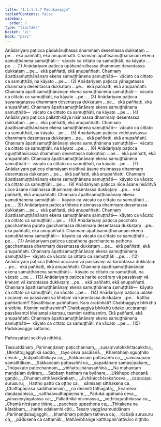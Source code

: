 ```yaml
---
title: "1.1.1.7.7 Pādukavagga"
tableOfContents: false
sidebar:
  order: 7
type: "tipitaka"
basket: "vi"
book: "pari"
---
```



<DynamicBreadcrumb />

<Division number="156" book="pari">

<Paragraph number="305" book="pari">
Anādariyaṃ paṭicca pādukāruḷhassa dhammaṃ desentassa dukkaṭaṃ …pe…  ekā paññatti, ekā anupaññatti. Channaṃ āpattisamuṭṭhānānaṃ ekena samuṭṭhānena samuṭṭhāti—  vācato ca cittato ca samuṭṭhāti, na kāyato …pe… . (1)
</Paragraph>

<Paragraph number="306" book="pari">
Anādariyaṃ paṭicca upāhanāruḷhassa dhammaṃ desentassa dukkaṭaṃ …pe…  ekā paññatti, ekā anupaññatti. Channaṃ āpattisamuṭṭhānānaṃ ekena samuṭṭhānena samuṭṭhāti—  vācato ca cittato ca samuṭṭhāti, na kāyato …pe… . (2)
</Paragraph>

<Paragraph number="307" book="pari">
Anādariyaṃ paṭicca yānagatassa dhammaṃ desentassa dukkaṭaṃ …pe…  ekā paññatti, ekā anupaññatti. Channaṃ āpattisamuṭṭhānānaṃ ekena samuṭṭhānena samuṭṭhāti—  vācato ca cittato ca samuṭṭhāti, na kāyato …pe… . (3)
</Paragraph>

<Paragraph number="308" book="pari">
Anādariyaṃ paṭicca sayanagatassa dhammaṃ desentassa dukkaṭaṃ …pe…  ekā paññatti, ekā anupaññatti. Channaṃ āpattisamuṭṭhānānaṃ ekena samuṭṭhānena samuṭṭhāti—  vācato ca cittato ca samuṭṭhāti, na kāyato …pe… . (4)
</Paragraph>

<Paragraph number="309" book="pari">
Anādariyaṃ paṭicca pallatthikāya nisinnassa dhammaṃ desentassa dukkaṭaṃ …pe…  ekā paññatti, ekā anupaññatti. Channaṃ āpattisamuṭṭhānānaṃ ekena samuṭṭhānena samuṭṭhāti—  vācato ca cittato ca samuṭṭhāti, na kāyato …pe… . (5)
</Paragraph>

<Paragraph number="310" book="pari">
Anādariyaṃ paṭicca veṭhitasīsassa dhammaṃ desentassa dukkaṭaṃ …pe…  ekā paññatti, ekā anupaññatti. Channaṃ āpattisamuṭṭhānānaṃ ekena samuṭṭhānena samuṭṭhāti—  vācato ca cittato ca samuṭṭhāti, na kāyato …pe… . (6)
</Paragraph>

<Paragraph number="311" book="pari">
Anādariyaṃ paṭicca oguṇṭhitasīsassa dhammaṃ desentassa dukkaṭaṃ …pe…  ekā paññatti, ekā anupaññatti. Channaṃ āpattisamuṭṭhānānaṃ ekena samuṭṭhānena samuṭṭhāti—  vācato ca cittato ca samuṭṭhāti, na kāyato …pe… . (7)
</Paragraph>

<Paragraph number="312" book="pari">
Anādariyaṃ paṭicca chamāyaṃ nisīditvā āsane nisinnassa dhammaṃ desentassa dukkaṭaṃ …pe…  ekā paññatti, ekā anupaññatti. Channaṃ āpattisamuṭṭhānānaṃ ekena samuṭṭhānena samuṭṭhāti—  kāyato ca vācato ca cittato ca samuṭṭhāti …pe… . (8)
</Paragraph>

<Paragraph number="313" book="pari">
Anādariyaṃ paṭicca nīce āsane nisīditvā ucce āsane nisinnassa dhammaṃ desentassa dukkaṭaṃ …pe…  ekā paññatti, ekā anupaññatti. Channaṃ āpattisamuṭṭhānānaṃ ekena samuṭṭhānena samuṭṭhāti—  kāyato ca vācato ca cittato ca samuṭṭhāti …pe… . (9)
</Paragraph>

<Paragraph number="314" book="pari">
Anādariyaṃ paṭicca ṭhitena nisinnassa dhammaṃ desentassa dukkaṭaṃ …pe…  ekā paññatti, ekā anupaññatti. Channaṃ āpattisamuṭṭhānānaṃ ekena samuṭṭhānena samuṭṭhāti—  kāyato ca vācato ca cittato ca samuṭṭhāti …pe… . (10)
</Paragraph>

<Paragraph number="315" book="pari">
Anādariyaṃ paṭicca pacchato gacchantena purato gacchantassa dhammaṃ desentassa dukkaṭaṃ …pe…  ekā paññatti, ekā anupaññatti. Channaṃ āpattisamuṭṭhānānaṃ ekena samuṭṭhānena samuṭṭhāti—  kāyato ca vācato ca cittato ca samuṭṭhāti …pe… . (11)
</Paragraph>

<Paragraph number="316" book="pari">
Anādariyaṃ paṭicca uppathena gacchantena pathena gacchantassa dhammaṃ desentassa dukkaṭaṃ …pe…  ekā paññatti, ekā anupaññatti. Channaṃ āpattisamuṭṭhānānaṃ ekena samuṭṭhānena samuṭṭhāti—  kāyato ca vācato ca cittato ca samuṭṭhāti …pe… . (12)
</Paragraph>

<Paragraph number="317" book="pari">
Anādariyaṃ paṭicca ṭhitena uccāraṃ vā passāvaṃ vā karontassa dukkaṭaṃ …pe…  ekā paññatti, ekā anupaññatti. Channaṃ āpattisamuṭṭhānānaṃ ekena samuṭṭhānena samuṭṭhāti—  kāyato ca cittato ca samuṭṭhāti, na vācato …pe… . (13)
</Paragraph>

<Paragraph number="318" book="pari">
Anādariyaṃ paṭicca harite uccāraṃ vā passāvaṃ vā kheḷaṃ vā karontassa dukkaṭaṃ …pe…  ekā paññatti, ekā anupaññatti. Channaṃ āpattisamuṭṭhānānaṃ ekena samuṭṭhānena samuṭṭhāti—  kāyato ca cittato ca samuṭṭhāti, na vācato …pe… . (14)
</Paragraph>

<Paragraph number="319" book="pari">
Anādariyaṃ paṭicca udake uccāraṃ vā passāvaṃ vā kheḷaṃ vā karontassa dukkaṭaṃ …pe…  kattha paññattanti? Sāvatthiyaṃ paññattaṃ. Kaṃ ārabbhāti? Chabbaggiye bhikkhū ārabbha. Kismiṃ vatthusminti? Chabbaggiyā bhikkhū udake uccārampi passāvampi kheḷampi akaṃsu, tasmiṃ vatthusmiṃ. Ekā paññatti, ekā anupaññatti. Channaṃ āpattisamuṭṭhānānaṃ ekena samuṭṭhānena samuṭṭhāti—  kāyato ca cittato ca samuṭṭhāti, na vācato …pe… . (15)

</Paragraph>
</Division>

<Paragraph number="320" type="center" book="pari">
Pādukavaggo sattamo.

  
Pañcasattati sekhiyā niṭṭhitā.



</Paragraph>

<Paragraph number="321" type="center" book="pari">
Tassuddānaṃ


</Paragraph>

<Paragraph number="322" type="verses" book="pari">
_Parimaṇḍalaṃ paṭicchannaṃ,_  
_susaṃvutokkhittacakkhu;_  
_Ukkhittojjagghikā saddo,_  
_tayo ceva pacālanā._  

</Paragraph>

<Paragraph number="323" type="verses" book="pari">
_Khambhaṃ oguṇṭhito cevuk-_  
_kuṭipallatthikāya ca;_  
_Sakkaccaṃ pattasaññī ca,_  
_samasūpaṃ samatittikaṃ._  

</Paragraph>

<Paragraph number="324" type="verses" book="pari">
_Sakkaccaṃ pattasaññī ca,_  
_sapadānaṃ samasūpakaṃ;_  
_Thūpakato paṭicchannaṃ,_  
_viññattujjhānasaññinā._  

</Paragraph>

<Paragraph number="325" type="verses" book="pari">
_Na mahantaṃ maṇḍalaṃ dvāraṃ,_  
_Sabbaṃ hatthaṃ na byāhare;_  
_Ukkhepo chedanā gaṇḍo,_  
_Dhunaṃ sitthāvakārakaṃ._  

</Paragraph>

<Paragraph number="326" type="verses" book="pari">
_Jivhānicchārakañceva,_  
_capucapu surusuru;_  
_Hattho patto ca oṭṭho ca,_  
_sāmisaṃ sitthakena ca._  

</Paragraph>

<Paragraph number="327" type="verses" book="pari">
_Chattapāṇissa saddhammaṃ,_  
_na desenti tathāgatā;_  
_Evameva daṇḍapāṇissa,_  
_satthaāvudhapāṇinaṃ._  

</Paragraph>

<Paragraph number="328" type="verses" book="pari">
_Pādukā upāhanā ceva,_  
_yānaseyyāgatassa ca;_  
_Pallatthikā nisinnassa,_  
_veṭhitoguṇṭhitassa ca._  

</Paragraph>

<Paragraph number="329" type="verses" book="pari">
_Chamā nīcāsane ṭhāne,_  
_pacchato uppathena ca;_  
_Ṭhitakena na kātabbaṃ,_  
_harite udakamhi cāti._  


</Paragraph>

<Paragraph number="330" type="center" book="pari">
Tesaṃ vaggānamuddānaṃ


</Paragraph>

<Paragraph number="331" type="verses" book="pari">
_Parimaṇḍalaujjagghi,_  
_khambhaṃ piṇḍaṃ tatheva ca;_  
_Kabaḷā surusuru ca,_  
_pādukena ca sattamāti._  


</Paragraph>

<Paragraph number="332" type="center" book="pari">
Mahāvibhaṅge katthapaññattivāro niṭṭhito.
</Paragraph>